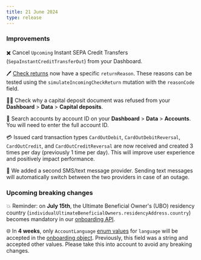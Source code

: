 ```yaml
---
title: 21 June 2024
type: release
---
```


### Improvements

✖️ Cancel `Upcoming` Instant SEPA Credit Transfers (`SepaInstantCreditTransferOut`) from your Dashboard.

🖊️ [Check returns](/topics/merchants/online/checks/#r-transactions) now have a specific `returnReason`.
These reasons can be tested using the `simulateIncomingCheckReturn` mutation with the `reasonCode` field.

🙅🏾 Check why a capital deposit document was refused from your **Dashboard** > **Data** > **Capital deposits**.

🔎 Search accounts by account ID on your **Dashboard** > **Data** > **Accounts**.
You will need to enter the full account ID.

💳 Issued card transaction types `CardOutDebit`, `CardOutDebitReversal`, `CardOutCredit`, and `CardOutCreditReversal` are now received and created 3 times per day (previously 1 time per day). This will improve user experience and positively impact performance.

📱 We added a second SMS/text message provider.
Sending text messages will automatically switch between the two providers in case of an outage.

### Upcoming breaking changes

💥 Reminder: on **July 15th**, the Ultimate Beneficial Owner's (UBO) residency country (`individualUltimateBeneficialOwners.residencyAddress.country`) becomes mandatory in our [onboarding API](/topics/onboarding/company/#country-reqs-ubo).

🌐 In **4 weeks**, only `AccountLanguage` [enum values](https://api-reference.swan.io/enums/account-language/) for `language` will be accepted in the [onboarding object](https://api-reference.swan.io/objects/onboarding).
Previously, this field was a string and accepted other values.
Please take this into account to avoid any breaking changes.